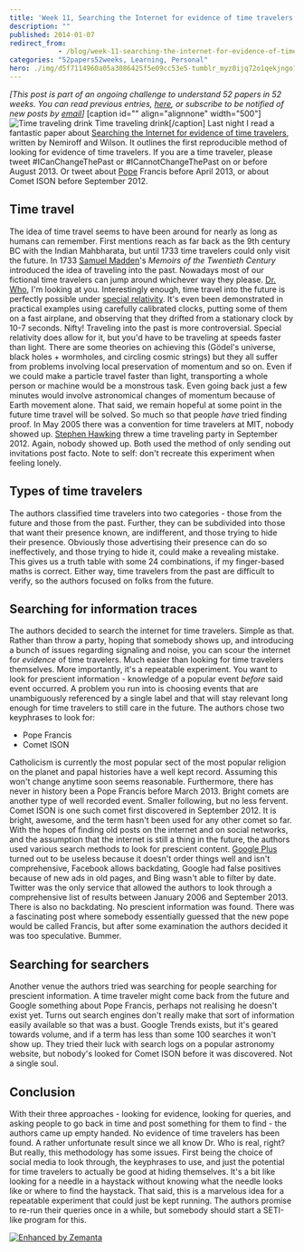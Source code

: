 ```yaml
---
title: 'Week 11, Searching the Internet for evidence of time travelers'
description: ""
published: 2014-01-07
redirect_from: 
            - /blog/week-11-searching-the-internet-for-evidence-of-time-travelers/swizec/6479
categories: "52papers52weeks, Learning, Personal"
hero: ./img/d5f7114960a05a3086425f5e09cc53e5-tumblr_myz0ijq72o1qekjngo1_500.jpg
---
```

_\[This post is part of an ongoing challenge to understand 52 papers in 52 weeks. You can read previous entries, [here](http://swizec.com/blog/category/52-papers-in-52-weeks), or subscribe to be notified of new posts by [email](http://swiz.ec/52papers-list)]_ \[caption id=&quot;&quot; align=&quot;alignnone&quot; width=&quot;500&quot;]![Time traveling drink](./img/d5f7114960a05a3086425f5e09cc53e5-tumblr_myz0ijq72o1qekjngo1_500.jpg) Time traveling drink\[/caption] Last night I read a fantastic paper about [Searching the Internet for evidence of time travelers](http://arxiv.org/abs/1312.7128), written by Nemiroff and Wilson. It outlines the first reproducible method of looking for evidence of time travelers. If you are a time traveler, please tweet #ICanChangeThePast or #ICannotChangeThePast on or before August 2013. Or tweet about [Pope](http://en.wikipedia.org/wiki/Pope "Pope") Francis before April 2013, or about Comet ISON before September 2012.

## Time travel

The idea of time travel seems to have been around for nearly as long as humans can remember. First mentions reach as far back as the 9th century BC with the Indian Mahbharata, but until 1733 time travelers could only visit the future. In 1733 [Samuel Madden](http://en.wikipedia.org/wiki/Samuel_Madden "Samuel Madden")&#x27;s _Memoirs of the Twentieth Century_ introduced the idea of traveling into the past. Nowadays most of our fictional time travelers can jump around whichever way they please. [Dr. Who](http://en.wikipedia.org/wiki/Doctor_Who "Doctor Who"), I&#x27;m looking at you. Interestingly enough, time travel into the future is perfectly possible under [special relativity](http://en.wikipedia.org/wiki/Special_relativity "Special relativity"). It&#x27;s even been demonstrated in practical examples using carefully calibrated clocks, putting some of them on a fast airplane, and observing that they drifted from a stationary clock by 10-7 seconds. Nifty! Traveling into the past is more controversial. Special relativity does allow for it, but you&#x27;d have to be traveling at speeds faster than light. There are some theories on achieving this (Gödel&#x27;s universe, black holes + wormholes, and circling cosmic strings) but they all suffer from problems involving local preservation of momentum and so on. Even if we could make a particle travel faster than light, transporting a whole person or machine would be a monstrous task. Even going back just a few minutes would involve astronomical changes of momentum because of Earth movement alone. That said, we remain hopeful at some point in the future time travel will be solved. So much so that people _have_ tried finding proof. In May 2005 there was a convention for time travelers at MIT, nobody showed up. [Stephen Hawking](http://www.hawking.org.uk/ "Stephen Hawking") threw a time traveling party in September 2012. Again, nobody showed up. Both used the method of only sending out invitations post facto. Note to self: don&#x27;t recreate this experiment when feeling lonely.

## Types of time travelers

The authors classified time travelers into two categories - those from the future and those from the past. Further, they can be subdivided into those that want their presence known, are indifferent, and those trying to hide their presence. Obviously those advertising their presence can do so ineffectively, and those trying to hide it, could make a revealing mistake. This gives us a truth table with some 24 combinations, if my finger-based maths is correct. Either way, time travelers from the past are difficult to verify, so the authors focused on folks from the future.

## Searching for information traces

The authors decided to search the internet for time travelers. Simple as that. Rather than throw a party, hoping that somebody shows up, and introducing a bunch of issues regarding signaling and noise, you can scour the internet for _evidence_ of time travelers. Much easier than looking for time travelers themselves. More importantly, it&#x27;s a repeatable experiment. You want to look for prescient information - knowledge of a popular event _before_ said event occurred. A problem you run into is choosing events that are unambiguously referenced by a single label and that will stay relevant long enough for time travelers to still care in the future. The authors chose two keyphrases to look for:

- Pope Francis
- Comet ISON

Catholicism is currently the most popular sect of the most popular religion on the planet and papal histories have a well kept record. Assuming this won&#x27;t change anytime soon seems reasonable. Furthermore, there has never in history been a Pope Francis before March 2013. Bright comets are another type of well recorded event. Smaller following, but no less fervent. Comet ISON is one such comet first discovered in September 2012. It is bright, awesome, and the term hasn&#x27;t been used for any other comet so far. With the hopes of finding old posts on the internet and on social networks, and the assumption that the internet is still a thing in the future, the authors used various search methods to look for prescient content. [Google Plus](https://plus.google.com/ "Google+") turned out to be useless because it doesn&#x27;t order things well and isn&#x27;t comprehensive, Facebook allows backdating, Google had false positives because of new ads in old pages, and Bing wasn&#x27;t able to filter by date. Twitter was the only service that allowed the authors to look through a comprehensive list of results between January 2006 and September 2013. There is also no backdating. No prescient information was found. There was a fascinating post where somebody essentially guessed that the new pope would be called Francis, but after some examination the authors decided it was too speculative. Bummer.

## Searching for searchers

Another venue the authors tried was searching for people searching for prescient information. A time traveler might come back from the future and Google something about Pope Francis, perhaps not realising he doesn&#x27;t exist yet. Turns out search engines don&#x27;t really make that sort of information easily available so that was a bust. Google Trends exists, but it&#x27;s geared towards volume, and if a term has less than some 100 searches it won&#x27;t show up. They tried their luck with search logs on a popular astronomy website, but nobody&#x27;s looked for Comet ISON before it was discovered. Not a single soul.

## Conclusion

With their three approaches - looking for evidence, looking for queries, and asking people to go back in time and post something for them to find - the authors came up empty handed. No evidence of time travelers has been found. A rather unfortunate result since we all know Dr. Who is real, right? But really, this methodology has some issues. First being the choice of social media to look through, the keyphrases to use, and just the potential for time travelers to actually be good at hiding themselves. It&#x27;s a bit like looking for a needle in a haystack without knowing what the needle looks like or where to find the haystack. That said, this is a marvelous idea for a repeatable experiment that could just be kept running. The authors promise to re-run their queries once in a while, but somebody should start a SETI-like program for this.

[![Enhanced by Zemanta](http://img.zemanta.com/zemified_e.png?x-id=fbed68fa-ca69-4970-a3cb-85528ec9eed9)](http://www.zemanta.com/?px "Enhanced by Zemanta")